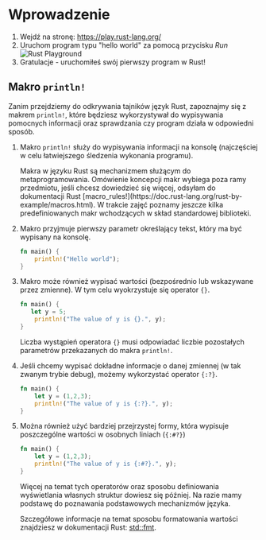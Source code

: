
# Wprowadzenie

1. Wejdź na stronę: https://play.rust-lang.org/
1. Uruchom program typu "hello world" za pomocą przycisku *Run*
    ![Rust Playground](/01-intro/rust-playground.png)
1. Gratulacje - uruchomiłeś swój pierwszy program w Rust! 



## Makro `println!`

Zanim przejdziemy do odkrywania tajników język Rust, zapoznajmy się z makrem `println!`, które będziesz wykorzystywał do wypisywania pomocnych informacji oraz sprawdzania czy program działa w odpowiedni sposób.

1. Makro `println!` służy do wypisywania informacji na konsolę (najczęściej w celu łatwiejszego śledzenia wykonania programu). 

    <Callout type="info">
    Makra w języku Rust są mechanizmem służącym do metaprogramowania. Omówienie koncepcji makr wybiega poza ramy przedmiotu, jeśli chcesz dowiedzieć się więcej, odsyłam do dokumentacji Rust [macro_rules!](https://doc.rust-lang.org/rust-by-example/macros.html). W trakcie zajęć poznamy jeszcze kilka predefiniowanych makr wchodzących w skład standardowej biblioteki.
    </Callout>

1. Makro przyjmuje pierwszy parametr określający tekst, który ma być wypisany na konsolę.

    ```rust copy
    fn main() {
        println!("Hello world");
    }
    ```
1. Makro może również wypisać wartości (bezpośrednio lub wskazywane przez zmienne). W tym celu wyokrzystuje się operator `{}`.

    ```rust copy
    fn main() {
       let y = 5;
        println!("The value of y is {}.", y);
    }
    ```

    Liczba wystąpień operatora `{}` musi odpowiadać liczbie pozostałych parametrów przekazanych do makra `println!`.

1. Jeśli chcemy wypisać dokładne informacje o danej zmiennej (w tak zwanym trybie debug), możemy wykorzystać operator `{:?}`.

    ```rust copy
    fn main() {
        let y = (1,2,3);
        println!("The value of y is {:?}.", y);
    }
    ```
    
1. Można również użyć bardziej przejrzystej formy, która wypisuje poszczególne wartości w osobnych liniach (`{:#?}`)

    ```rust copy
    fn main() {
        let y = (1,2,3);
        println!("The value of y is {:#?}.", y);
    }
    ```

    <Callout type="info">
    Więcej na temat tych operatorów oraz sposobu definiowania wyświetlania własnych struktur dowiesz się później. Na razie mamy podstawę do poznawania podstawowych mechanizmów języka. 
    
    Szczegółowe informacje na temat sposobu formatowania wartości znajdziesz w dokumentacji Rust: [std::fmt](https://doc.rust-lang.org/std/fmt/index.html).
    </Callout>